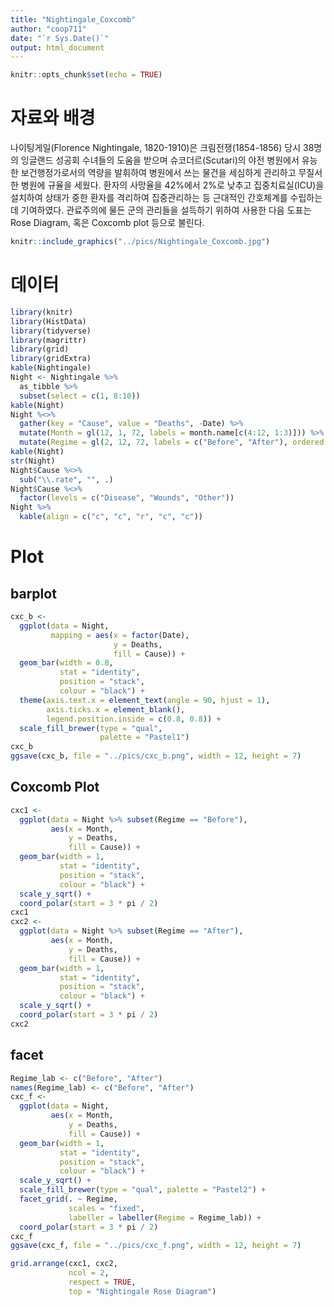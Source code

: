 ```yaml
---
title: "Nightingale_Coxcomb"
author: "coop711"
date: "`r Sys.Date()`"
output: html_document
---
```


```r
knitr::opts_chunk$set(echo = TRUE)
```

# 자료와 배경

나이팅게일(Florence Nightingale, 1820-1910)은 크림전쟁(1854-1856) 당시 38명의 잉글랜드 성공회 수녀들의 도움을 받으며 슈코더르(Scutari)의 야전 병원에서 유능한 보건행정가로서의 역량을 발휘하여 병원에서 쓰는 물건을 세심하게 관리하고 무질서한 병원에 규율을 세웠다. 환자의 사망율을 42%에서 2%로 낮추고 집중치료실(ICU)을 설치하여 상태가 중한 환자를 격리하여 집중관리하는 등 근대적인 간호체계를 수립하는 데 기여하였다. 관료주의에 물든 군의 관리들을 설득하기 위하여 사용한 다음 도표는 Rose Diagram, 혹은 Coxcomb plot 등으로 불린다.

```r
knitr::include_graphics("../pics/Nightingale_Coxcomb.jpg")
```

# 데이터 

```r
library(knitr)
library(HistData)
library(tidyverse)
library(magrittr)
library(grid)
library(gridExtra)
kable(Nightingale)
Night <- Nightingale %>%
  as_tibble %>%
  subset(select = c(1, 8:10))
kable(Night)
Night %<>%
  gather(key = "Cause", value = "Deaths", -Date) %>%
  mutate(Month = gl(12, 1, 72, labels = month.name[c(4:12, 1:3)])) %>%
  mutate(Regime = gl(2, 12, 72, labels = c("Before", "After"), ordered = TRUE)) 
kable(Night)
str(Night)
Night$Cause %<>% 
  sub("\\.rate", "", .)
Night$Cause %<>% 
  factor(levels = c("Disease", "Wounds", "Other"))
Night %>%
  kable(align = c("c", "c", "r", "c", "c"))
```

# Plot

## barplot

```r
cxc_b <- 
  ggplot(data = Night,
         mapping = aes(x = factor(Date), 
                       y = Deaths, 
                       fill = Cause)) +
  geom_bar(width = 0.8, 
           stat = "identity", 
           position = "stack", 
           colour = "black") +
  theme(axis.text.x = element_text(angle = 90, hjust = 1),
        axis.ticks.x = element_blank(),
        legend.position.inside = c(0.8, 0.8)) +
  scale_fill_brewer(type = "qual", 
                    palette = "Pastel1")
cxc_b
ggsave(cxc_b, file = "../pics/cxc_b.png", width = 12, height = 7)
```

## Coxcomb Plot

```r
cxc1 <- 
  ggplot(data = Night %>% subset(Regime == "Before"),
         aes(x = Month, 
             y = Deaths, 
             fill = Cause)) +
  geom_bar(width = 1, 
           stat = "identity", 
           position = "stack", 
           colour = "black") +
  scale_y_sqrt() +
  coord_polar(start = 3 * pi / 2)
cxc1
cxc2 <- 
  ggplot(data = Night %>% subset(Regime == "After"),
         aes(x = Month, 
             y = Deaths, 
             fill = Cause)) +
  geom_bar(width = 1, 
           stat = "identity", 
           position = "stack", 
           colour = "black") +
  scale_y_sqrt() +
  coord_polar(start = 3 * pi / 2)
cxc2
```

## facet

```r
Regime_lab <- c("Before", "After")
names(Regime_lab) <- c("Before", "After")
cxc_f <- 
  ggplot(data = Night,
         aes(x = Month, 
             y = Deaths, 
             fill = Cause)) +
  geom_bar(width = 1, 
           stat = "identity", 
           position = "stack", 
           colour = "black") +
  scale_y_sqrt() +
  scale_fill_brewer(type = "qual", palette = "Pastel2") +
  facet_grid(. ~ Regime, 
             scales = "fixed", 
             labeller = labeller(Regime = Regime_lab)) +
  coord_polar(start = 3 * pi / 2)
cxc_f
ggsave(cxc_f, file = "../pics/cxc_f.png", width = 12, height = 7)
```

```r
grid.arrange(cxc1, cxc2, 
             ncol = 2,               
             respect = TRUE,
             top = "Nightingale Rose Diagram")
```